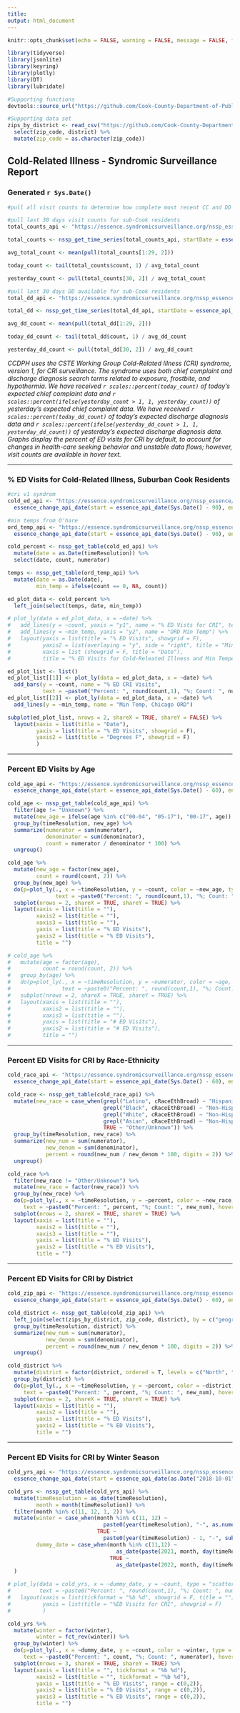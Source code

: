 ```yaml
---
title:
output: html_document
---
```


```r
knitr::opts_chunk$set(echo = FALSE, warning = FALSE, message = FALSE, fig.width = 10)

library(tidyverse)
library(jsonlite)
library(keyring)
library(plotly)
library(DT)
library(lubridate)

#Supporting functions
devtools::source_url("https://github.com/Cook-County-Department-of-Public-Health/ccdph-functions/blob/master/essence-api-functions.R?raw=TRUE")

#Supporting data set
zips_by_district <- read_csv("https://github.com/Cook-County-Department-of-Public-Health/ccdph-data-sets/blob/main/cook-county-zip-codes.csv?raw=TRUE") %>%
  select(zip_code, district) %>%
  mutate(zip_code = as.character(zip_code))

```

## Cold-Related Illness - Syndromic Surveillance Report

### Generated `r Sys.Date()`

```r

#pull all visit counts to determine how complete most recent CC and DD data is

#pull last 30 days visit counts for sub-Cook residents
total_counts_api <- "https://essence.syndromicsurveillance.org/nssp_essence/api/timeSeries?geography=il_cook&percentParam=noPercent&geographySystem=region&datasource=va_er&detector=probrepswitch&timeResolution=daily&hasBeenE=1&medicalGroupingSystem=essencesyndromes&userId=660&site=890&aqtTarget=TimeSeries&startDate=07Aug20&endDate=05Nov20&stratVal=&multiStratVal=&graphOnly=true&numSeries=0&graphOptions=multipleSmall&seriesPerYear=false&startMonth=January&nonZeroComposite=false"

total_counts <- nssp_get_time_series(total_counts_api, startDate = essence_api_date(Sys.Date() - 30), endDate = essence_api_date(Sys.Date()))

avg_total_count <- mean(pull(total_counts[1:29, 2]))

today_count <- tail(total_counts$count, 1) / avg_total_count

yesterday_count <- pull(total_counts[30, 2]) / avg_total_count

#pull last 30 days DD available for sub-Cook residents
total_dd_api <- "https://essence.syndromicsurveillance.org/nssp_essence/api/timeSeries?endDate=15Jun2022&geography=il_cook&percentParam=noPercent&datasource=va_er&startDate=17Mar2022&medicalGroupingSystem=essencesyndromes&userId=660&site=890&aqtTarget=TimeSeries&ddAvailable=1&geographySystem=region&detector=probrepswitch&timeResolution=daily&hasBeenE=1"

total_dd <- nssp_get_time_series(total_dd_api, startDate = essence_api_date(Sys.Date() - 40), endDate = essence_api_date(Sys.Date()))

avg_dd_count <- mean(pull(total_dd[1:29, 2]))

today_dd_count <- tail(total_dd$count, 1) / avg_dd_count

yesterday_dd_count <- pull(total_dd[30, 2]) / avg_dd_count


```

*CCDPH uses the CSTE Working Group Cold-Related Illness (CRI) syndrome, version 1, for CRI surveillance. The syndrome uses both chief complaint and discharge diagnosis search terms related to exposure, frostbite, and hypothermia. We have received `r scales::percent(today_count)` of today's expected chief complaint data and `r scales::percent(ifelse(yesterday_count > 1, 1, yesterday_count))` of yesterday's expected chief complaint data. We have received `r scales::percent(today_dd_count)` of today's expected discharge diagnosis data and `r scales::percent(ifelse(yesterday_dd_count > 1, 1, yesterday_dd_count))` of yesterday's expected discharge diagnosis data. Graphs display the percent of ED visits for CRI by default, to account for changes in health-care seeking behavior and unstable data flows; however, visit counts are available in hover text.*

***

### % ED Visits for Cold-Related Illness, Suburban Cook Residents

```r

#cri v1 syndrom
cold_ed_api <- "https://essence.syndromicsurveillance.org/nssp_essence/api/tableBuilder?endDate=24Jun2022&geography=il_cook&percentParam=ccddCategory&datasource=va_er&startDate=26Mar2022&medicalGroupingSystem=essencesyndromes&userId=660&site=890&aqtTarget=TableBuilder&ccddCategory=cold%20related%20illness%20v1&geographySystem=region&detector=probrepswitch&timeResolution=daily&hasBeenE=1&rowFields=geographyregion&columnField=timeResolution" %>%
  essence_change_api_date(start = essence_api_date(Sys.Date() - 90), end = essence_api_date(Sys.Date()))

#min temps from O'hare
ord_temp_api <- "https://essence.syndromicsurveillance.org/nssp_essence/api/timeSeries?percentParam=noPercent&endDate=24Jun2022&userId=2541&weatherFactor=mintemp&datasource=va_weather_aggr&stationAggregateFunc=min&timeResolution=daily&aqtTarget=TimeSeries&detector=probrepswitch&timeAggregateFunc=min&startDate=26Mar2022&stationID=lot-ord" %>%
  essence_change_api_date(start = essence_api_date(Sys.Date() - 90), end = essence_api_date(Sys.Date()))

cold_percent <- nssp_get_table(cold_ed_api) %>%
  mutate(date = as.Date(timeResolution)) %>%
  select(date, count, numerator)

temps <- nssp_get_table(ord_temp_api) %>%
  mutate(date = as.Date(date),
         min_temp = ifelse(count == 0, NA, count))

ed_plot_data <- cold_percent %>%
  left_join(select(temps, date, min_temp))

# plot_ly(data = ed_plot_data, x = ~date) %>%
#   add_lines(y = ~count, yaxis = "y1", name = "% ED Vists for CRI", text = ~paste0("Percent: ", round(count,1), "%; Count: ", numerator), hoverinfo = 'x+text') %>%
#   add_lines(y = ~min_temp, yaxis = "y2", name = "ORD Min Temp") %>%
#   layout(yaxis = list(title = "% ED Visits", showgrid = F),
#          yaxis2 = list(overlaying = "y", side = "right", title = "Min Temp, Chicago ORD", showgrid = F),
#          xaxis = list (showgrid = F, title = "Date"),
#          title = "% ED Visits for Cold-Releated Illness and Min Temperature")

ed_plot_list <- list()
ed_plot_list[[1]] <- plot_ly(data = ed_plot_data, x = ~date) %>%
  add_bars(y = ~count, name = "% ED CRI Visits",
           text = ~paste0("Percent: ", round(count,1), "%; Count: ", numerator), hoverinfo = 'x+text', textposition = "none")
ed_plot_list[[2]] <- plot_ly(data = ed_plot_data, x = ~date) %>%
  add_lines(y = ~min_temp, name = "Min Temp, Chicago ORD") 

subplot(ed_plot_list, nrows = 2, shareX = TRUE, shareY = FALSE) %>%
  layout(xaxis = list(title = "Date"),
         yaxis = list(title = "% ED Visits", showgrid = F),
         yaxis2 = list(title = "Degrees F", showgrid = F)
         )

```

***

### Percent ED Visits by Age

```r

cold_age_api <- "https://essence.syndromicsurveillance.org/nssp_essence/api/tableBuilder/?endDate=24Jun2022&geography=il_cook&percentParam=ccddCategory&datasource=va_er&startDate=26Mar2022&medicalGroupingSystem=essencesyndromes&userId=660&site=890&aqtTarget=TableBuilder&ccddCategory=cold%20related%20illness%20v1&geographySystem=region&detector=probrepswitch&timeResolution=daily&hasBeenE=1&rowFields=age&columnField=timeResolution" %>%
  essence_change_api_date(start = essence_api_date(Sys.Date() - 60), end = essence_api_date(Sys.Date()))

cold_age <- nssp_get_table(cold_age_api) %>%
  filter(age != "Unknown") %>%
  mutate(new_age = ifelse(age %in% c("00-04", "05-17"), "00-17", age)) %>%
  group_by(timeResolution, new_age) %>%
  summarize(numerator = sum(numerator),
            denominator = sum(denominator),
            count = numerator / denominator * 100) %>%
  ungroup()

cold_age %>%
  mutate(new_age = factor(new_age),
         count = round(count, 2)) %>%
  group_by(new_age) %>%
  do(p=plot_ly(., x = ~timeResolution, y = ~count, color = ~new_age, type = "bar", colors = viridis::viridis(5), 
               text = ~paste0("Percent: ", round(count,1), "%; Count: ", numerator), hoverinfo = 'x+text')) %>%
  subplot(nrows = 2, shareX = TRUE, shareY = TRUE) %>%
  layout(xaxis = list(title = ""),
         xaxis2 = list(title = ""),
         xaxis3 = list(title = ""),
         yaxis = list(title = "% ED Visits"),
         yaxis2 = list(title = "% ED Visits"),
         title = "")

# cold_age %>%
#   mutate(age = factor(age),
#          count = round(count, 2)) %>%
#   group_by(age) %>%
#   do(p=plot_ly(., x = ~timeResolution, y = ~numerator, color = ~age, type = "bar", colors = viridis::viridis(5), 
#                text = ~paste0("Percent: ", round(count,1), "%; Count: ", numerator), hoverinfo = 'x+text')) %>%
#   subplot(nrows = 2, shareX = TRUE, shareY = TRUE) %>%
#   layout(xaxis = list(title = ""),
#          xaxis2 = list(title = ""),
#          xaxis3 = list(title = ""),
#          yaxis = list(title = "# ED Visits"),
#          yaxis2 = list(title = "# ED Visits"),
#          title = "")

```

***

### Percent ED Visits for CRI by Race-Ethnicity

```r

cold_race_api <- "https://essence.syndromicsurveillance.org/nssp_essence/api/tableBuilder/?endDate=24Jun2022&geography=il_cook&percentParam=ccddCategory&datasource=va_er&startDate=26Mar2022&medicalGroupingSystem=essencesyndromes&userId=660&site=890&aqtTarget=TableBuilder&ccddCategory=cold%20related%20illness%20v1&geographySystem=region&detector=probrepswitch&timeResolution=daily&hasBeenE=1&rowFields=cRaceEthBroad&columnField=timeResolution" %>%
  essence_change_api_date(start = essence_api_date(Sys.Date() - 60), end = essence_api_date(Sys.Date()))

cold_race <- nssp_get_table(cold_race_api) %>%
  mutate(new_race = case_when(grepl("Latino", cRaceEthBroad) ~ "Hispanic/Latino",
                              grepl("Black", cRaceEthBroad) ~ "Non-Hispanic Black",
                              grepl("White", cRaceEthBroad) ~ "Non-Hispanic White",
                              grepl("Asian", cRaceEthBroad) ~ "Non-Hispanic Asian",
                              TRUE ~ "Other/Unknown")) %>%
  group_by(timeResolution, new_race) %>%
  summarize(new_num = sum(numerator),
            new_denom = sum(denominator),
            percent = round(new_num / new_denom * 100, digits = 2)) %>%
  ungroup()

cold_race %>%
  filter(new_race != "Other/Unknown") %>%
  mutate(new_race = factor(new_race)) %>%
  group_by(new_race) %>%
  do(p=plot_ly(., x = ~timeResolution, y = ~percent, color = ~new_race, type = "bar", colors = viridis::viridis(5),
     text = ~paste0("Percent: ", percent, "%; Count: ", new_num), hoverinfo = 'x+text')) %>%
  subplot(nrows = 2, shareX = TRUE, shareY = TRUE) %>%
  layout(xaxis = list(title = ""),
         xaxis2 = list(title = ""),
         xaxis3 = list(title = ""),
         yaxis = list(title = "% ED Visits"),
         yaxis2 = list(title = "% ED Visits"),
         title = "")

```

***

### Percent ED Visits for CRI by District

```r

cold_zip_api <- "https://essence.syndromicsurveillance.org/nssp_essence/api/tableBuilder?endDate=24Jun2022&geography=60004,60005,60007,60008,60010,60016,60018,60022,60025,60026,60029,60043,60053,60056,60062,60067,60068,60070,60074,60090,60091,60093,60107,60120,60169,60173,60192,60193,60194,60195,60712,60714,60006,60009,60017,60019,60038,60055,60065,60078,60082,60094,60095,60159,60168,60179,60196,60011,60409,60411,60419,60422,60425,60426,60428,60429,60430,60438,60443,60445,60452,60461,60469,60471,60472,60473,60475,60476,60477,60478,60487,60827,60412,60406,60415,60439,60453,60455,60456,60457,60458,60462,60463,60464,60465,60467,60480,60482,60501,60803,60805,60454,60499,60104,60130,60131,60141,60153,60154,60155,60160,60162,60163,60164,60165,60171,60176,60305,60402,60513,60525,60526,60534,60546,60558,60706,60707,60804,60161&percentParam=ccddCategory&datasource=va_er&startDate=26Mar2022&medicalGroupingSystem=essencesyndromes&userId=660&site=890&aqtTarget=TableBuilder&ccddCategory=cold%20related%20illness%20v1&geographySystem=zipcode&detector=probrepswitch&timeResolution=daily&hasBeenE=1&rowFields=timeResolution&columnField=geographyzipcode" %>%
  essence_change_api_date(start = essence_api_date(Sys.Date() - 60), end = essence_api_date(Sys.Date()))

cold_district <- nssp_get_table(cold_zip_api) %>%
  left_join(select(zips_by_district, zip_code, district), by = c("geographyzipcode" = "zip_code")) %>%
  group_by(timeResolution, district) %>%
  summarize(new_num = sum(numerator),
            new_denom = sum(denominator),
            percent = round(new_num / new_denom * 100, digits = 2)) %>%
  ungroup()

cold_district %>%
  mutate(district = factor(district, ordered = T, levels = c("North", "West", "Southwest", "South"))) %>%
  group_by(district) %>%
  do(p=plot_ly(., x = ~timeResolution, y = ~percent, color = ~district, type = "bar",
     text = ~paste0("Percent: ", percent, "%; Count: ", new_num), hoverinfo = 'x+text')) %>%
  subplot(nrows = 2, shareX = TRUE, shareY = TRUE) %>%
  layout(xaxis = list(title = ""),
         xaxis2 = list(title = ""),
         yaxis = list(title = "% ED Visits"),
         yaxis2 = list(title = "% ED Visits"),
         title = "")

```

***

### Percent ED Visits for CRI by Winter Season

```r

cold_yrs_api <- "https://essence.syndromicsurveillance.org/nssp_essence/api/tableBuilder?endDate=24Jun2022&geography=il_cook&percentParam=ccddCategory&datasource=va_er&startDate=26Mar2022&medicalGroupingSystem=essencesyndromes&userId=660&site=890&aqtTarget=TableBuilder&ccddCategory=cold%20related%20illness%20v1&geographySystem=region&detector=probrepswitch&timeResolution=daily&hasBeenE=1&rowFields=geographyregion&columnField=timeResolution" %>%
  essence_change_api_date(start = essence_api_date(as.Date("2018-10-01")), end = essence_api_date(Sys.Date()))

cold_yrs <- nssp_get_table(cold_yrs_api) %>%
  mutate(timeResolution = as_date(timeResolution),
         month = month(timeResolution)) %>%
  filter(month %in% c(11, 12, 1, 2)) %>%
  mutate(winter = case_when(month %in% c(11, 12) ~ 
                              paste0(year(timeResolution), "-", as.numeric(substr(year(timeResolution),3,4)) + 1),
                            TRUE ~ 
                              paste0(year(timeResolution) - 1, "-", substr(year(timeResolution),3,4))),
         dummy_date = case_when(month %in% c(11,12) ~
                                  as_date(paste(2021, month, day(timeResolution), sep = "-")),
                                TRUE ~ 
                                  as_date(paste(2022, month, day(timeResolution), sep = "-")))
  )

# plot_ly(data = cold_yrs, x = ~dummy_date, y = ~count, type = "scatter", mode = "lines", color = ~winter, colors = viridis::viridis(5),
#         text = ~paste0("Percent: ", round(count,1), "%; Count: ", numerator), hoverinfo = 'x+text') %>%
#   layout(xaxis = list(tickformat = "%b %d", showgrid = F, title = ""),
#          yaxis = list(title = "%ED Visits for CRI", showgrid = F)
#          )

cold_yrs %>%
  mutate(winter = factor(winter),
         winter = fct_rev(winter)) %>%
  group_by(winter) %>%
  do(p=plot_ly(., x = ~dummy_date, y = ~count, color = ~winter, type = "bar", colors = viridis::viridis(5),
     text = ~paste0("Percent: ", count, "%; Count: ", numerator), hoverinfo = 'x+text')) %>%
  subplot(nrows = 3, shareX = TRUE, shareY = TRUE) %>%
  layout(xaxis = list(title = "", tickformat = "%b %d"),
         xaxis2 = list(title = "", tickformat = "%b %d"),
         yaxis = list(title = "% ED Visits", range = c(0,2)),
         yaxis2 = list(title = "% ED Visits", range = c(0,2)),
         yaxis3 = list(title = "% ED Visits", range = c(0,2)),
         title = "")




```

